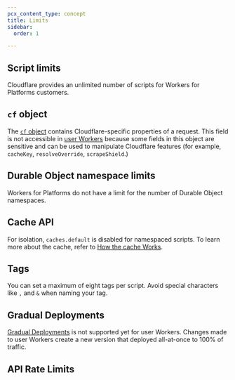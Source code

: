 ```yaml
---
pcx_content_type: concept
title: Limits
sidebar:
  order: 1

---
```



## Script limits

Cloudflare provides an unlimited number of scripts for Workers for Platforms customers.

## `cf` object

The [`cf` object](/workers/runtime-apis/request/#the-cf-property-requestinitcfproperties) contains Cloudflare-specific properties of a request. This field is not accessible in [user Workers](/cloudflare-for-platforms/workers-for-platforms/reference/how-workers-for-platforms-works/#user-workers) because some fields in this object are sensitive and can be used to manipulate Cloudflare features (for example, `cacheKey`, `resolveOverride`, `scrapeShield`.)

## Durable Object namespace limits

Workers for Platforms do not have a limit for the number of Durable Object namespaces.

## Cache API

For isolation, `caches.default` is disabled for namespaced scripts. To learn more about the cache, refer to [How the cache Works](/workers/reference/how-the-cache-works/).

## ​Tags

You can set a maximum of eight tags per script. Avoid special characters like `,` and `&` when naming your tag.

<Render file="limits_increase" product="workers" />

## Gradual Deployments

[Gradual Deployments](/workers/configuration/versions-and-deployments/gradual-deployments/) is not supported yet for user Workers. Changes made to user Workers create a new version that deployed all-at-once to 100% of traffic.

## API Rate Limits

<Render file="api-rate-limits" product="fundamentals" />
